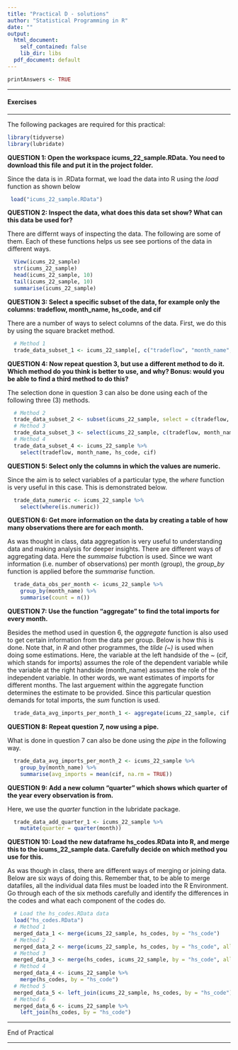 ```yaml
---
title: "Practical D - solutions"
author: "Statistical Programming in R"
date: ""
output:
  html_document: 
    self_contained: false
    lib_dir: libs
  pdf_document: default
---
```


```r
printAnswers <- TRUE

```


---

#### Exercises

---

The following packages are required for this practical:

```r
library(tidyverse)
library(lubridate)
```

**QUESTION 1: Open the workspace icums_22_sample.RData. You need to download this file and put it in the project folder.**

Since the data is in .RData format, we load the data into R using the *load* function as shown below
```r
 load("icums_22_sample.RData")
```

**QUESTION 2: Inspect the data, what does this data set show? What can this data be used for?**

There are differnt ways of inspecting the data. The following are some of them. Each of these functions helps us see see portions of the data in different ways.
```r
  View(icums_22_sample)
  str(icums_22_sample)
  head(icums_22_sample, 10)
  tail(icums_22_sample, 10)
  summarise(icums_22_sample)
```

**QUESTION 3: Select a specific subset of the data, for example only the columns: tradeflow, month_name, hs_code, and cif**

There are a number of ways to select columns of the data. First, we do this by using the square bracket method.
```r
  # Method 1
  trade_data_subset_1 <- icums_22_sample[, c("tradeflow", "month_name", "hs_code", "cif")]
```

**QUESTION 4: Now repeat question 3, but use a different method to do it. Which method do you think is better to use, and why? Bonus: would you be able to find a third method to do this?**

The selection done in question 3 can also be done using each of the following three (3) methods.
```r
  # Method 2
  trade_data_subset_2 <- subset(icums_22_sample, select = c(tradeflow, month_name, hs_code, cif))
  # Method 3
  trade_data_subset_3 <- select(icums_22_sample, c(tradeflow, month_name, hs_code, cif))
  # Method 4
  trade_data_subset_4 <- icums_22_sample %>% 
    select(tradeflow, month_name, hs_code, cif)
```

**QUESTION 5: Select only the columns in which the values are numeric.**

Since the aim is to select variables of a particular type, the *where* function is very useful in this case. This is demonstrated below.
```r
  trade_data_numeric <- icums_22_sample %>% 
    select(where(is.numeric))
```

**QUESTION 6: Get more information on the data by creating a table of how many observations there are for each month.**

As was thought in class, data aggregation is very useful to understanding data and making analysis for deeper insights. There are different ways of aggregating data. Here the *summaise* fubction is used. Since we want information (i.e. number of observations) per month (group), the *group_by* function is applied before the *summarise* function. 
```r
  trade_data_obs_per_month <- icums_22_sample %>% 
    group_by(month_name) %>% 
    summarise(count = n())
```

**QUESTION 7: Use the function “aggregate” to find the total imports for every month.**

Besides the method used in question 6, the *aggregate* function is also used to get certain information from the data per group. Below is how this is done. Note that, in *R* and other programmes, the *tilde (~)* is used when doing some estimations. Here, the variable at the left handside of the *~* (cif, which stands for imports) assumes the role of the dependent variable while the variable at the right handside (month_name) assumes the role of the independent variable. In other words, we want estimates of imports for different months. The last arguement within the aggregate function determines the estimate to be provided. Since this particular question demands for total imports, the *sum* function is used.
```r
  trade_data_avg_imports_per_month_1 <- aggregate(icums_22_sample, cif ~ month_name, sum)
```

**QUESTION 8: Repeat question 7, now using a pipe.**

What is done in question 7 can also be done using the *pipe* in the following way.
```r
  trade_data_avg_imports_per_month_2 <- icums_22_sample %>% 
    group_by(month_name) %>% 
    summarise(avg_imports = mean(cif, na.rm = TRUE))
```

**QUESTION 9: Add a new column “quarter” which shows which quarter of the year every observation is from.**

Here, we use the *quarter* function in the lubridate package.
```r
  trade_data_add_quarter_1 <- icums_22_sample %>% 
    mutate(quarter = quarter(month))
```

**QUESTION 10: Load the new dataframe hs_codes.RData into R, and merge this to the icums_22_sample data. Carefully decide on which method you use for this.**

As was though in class, there are different ways of merging or joining data. Below are six ways of doing this. Remember that, to be able to merge datafiles, all the individual data files must be loaded into the R Environment. Go through each of the six methods carefully and identify the differences in the codes and what each component of the codes do.
```r
  # Load the hs_codes.RData data
  load("hs_codes.RData")
  # Method 1
  merged_data_1 <- merge(icums_22_sample, hs_codes, by = "hs_code")
  # Method 2
  merged_data_2 <- merge(icums_22_sample, hs_codes, by = "hs_code", all.x = TRUE)
  # Method 3
  merged_data_3 <- merge(hs_codes, icums_22_sample, by = "hs_code", all.y = TRUE)
  # Method 4
  merged_data_4 <- icums_22_sample %>% 
    merge(hs_codes, by = "hs_code")
  # Method 5
  merged_data_5 <- left_join(icums_22_sample, hs_codes, by = "hs_code")
  # Method 6
  merged_data_6 <- icums_22_sample %>% 
    left_join(hs_codes, by = "hs_code")
```

---

End of Practical

---


